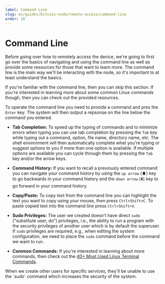 ```yaml
---
label: Command Line
slug: en/guides/bitcoin-node/remote-access/command-line
order: 10
---
```



# Command Line

Before going over how to remotely access the device, we're going to first go over the basics of navigating and using the command line as well as provide some resources for those that want to learn more. The command line is the main way we'll be interacting with the node, so it's important to at least understand the basics.

<Callout client:load type="tip">
  If you're familiar with the command line, then you can skip this section. If you're interested in learning more about some common Linux commands though, then you can check out the provided resources.
</Callout>

To operate the command line you need to provide a command and pres the `Enter` key. The system will then output a repsonse on the line below the command you entered.

- **Tab Completion:** To speed up the typing of commands and to minimize errors when typing you can use tab completion by pressing the `Tab` key while typing out a command, option, file name, directory name, etc. The shell environment will then automatically complete what you're typing or suggest options to you if more than one option is available. If multiple options are available you can cycle through them by pressing the `Tab` key and/or the arrow keys.

- **Command History:** If you want to recall a previously entered command you can navigate your command history by using the `up arrow` (⬆️) key to go backwards in your command history and the `down arrow` (⬇️) key to go forward in your command history.

- **Copy/Paste:** To copy text from the command line you can highlight the text you want to copy using your mouse, then press `Ctrl+Shift+C`. To paste copied text into the command line press `Ctrl+Shift+V`.

- **Sudo Privileges:** The user we created doesn't have direct `sudo` ("substitute user, do") privileges, i.e., the ability to run a program with the security privileges of another user which is by default the superuser. If `sudo` privileges are required, e.g., when editing the system configuration, we need to place the `sudo` command before the command we want to run. 

- **Common Commands:** If you're interested in learning about more commands, then check out the [40+ Most Used Linux Terminal Commands](https://www.makeuseof.com/tag/most-used-linux-terminal-commands/).

<Callout client:load type="info">
  When we create other users for specific services, they'll be unable to use the `sudo` command which increases the security of the system.
</Callout>
